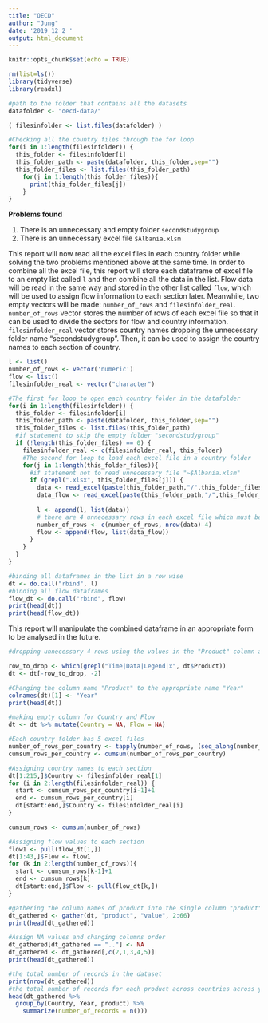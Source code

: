 ```yaml
---
title: "OECD"
author: "Jung"
date: '2019 12 2 '
output: html_document
---
```


```r
knitr::opts_chunk$set(echo = TRUE)
```

```r
rm(list=ls())
library(tidyverse)
library(readxl)
```

```r
#path to the folder that contains all the datasets
datafolder <- "oecd-data/"

( filesinfolder <- list.files(datafolder) )
```

```r
#Checking all the country files through the for loop
for(i in 1:length(filesinfolder)) {
  this_folder <- filesinfolder[i]
  this_folder_path <- paste(datafolder, this_folder,sep="")
  this_folder_files <- list.files(this_folder_path)
    for(j in 1:length(this_folder_files)){
      print(this_folder_files[j])
    }
}
```

**Problems found**

1. There is an unnecessary and empty folder `secondstudygroup`
2. There is an unnecessary excel file `$Albania.xlsm`

This report will now read all the excel files in each country folder while solving the two problems mentioned above at the same time. In order to combine all the excel file, this report will store each dataframe of excel file to an empty list called `l` and then combine all the data in the list. Flow data will be read in the same way and stored in the other list called `flow`, which will be used to assign flow information to each section later. Meanwhile, two empty vectors will be made: `number_of_rows` and `filesinfolder_real`. `number_of_rows` vector stores the number of rows of each excel file so that it can be used to divide the sectors for flow and country information. `filesinfolder_real` vector stores country names dropping the unnecessary folder name "secondstudygroup". Then, it can be used to assign the country names to each section of country.

```r
l <- list()
number_of_rows <- vector('numeric')
flow <- list()
filesinfolder_real <- vector("character")

#The first for loop to open each country folder in the datafolder
for(i in 1:length(filesinfolder)) {
  this_folder <- filesinfolder[i]
  this_folder_path <- paste(datafolder, this_folder,sep="")
  this_folder_files <- list.files(this_folder_path)
  #if statement to skip the empty folder "secondstudygroup"
  if (!length(this_folder_files) == 0) {
    filesinfolder_real <- c(filesinfolder_real, this_folder)
    #The second for loop to load each excel file in a country folder
    for(j in 1:length(this_folder_files)){
      #if statement not to read unnecessary file "~$Albania.xlsm"
      if (grepl(".xlsx", this_folder_files[j])) {
        data <- read_excel(paste(this_folder_path,"/",this_folder_files[j], sep=""), skip = 5)
        data_flow <- read_excel(paste(this_folder_path,"/",this_folder_files[j], sep=""), range = cell_rows(3), col_names = FALSE)[,3]
        
        l <- append(l, list(data))
        # there are 4 unnecessary rows in each excel file which must be dropped later
        number_of_rows <- c(number_of_rows, nrow(data)-4)
        flow <- append(flow, list(data_flow))
      }
    }
  }
}
```

```r
#binding all dataframes in the list in a row wise
dt <- do.call("rbind", l)
#binding all flow dataframes 
flow_dt <- do.call("rbind", flow)
print(head(dt))
print(head(flow_dt))
```

This report will manipulate the combined dataframe in an appropriate form to be analysed in the future.

```r
#dropping unnecessary 4 rows using the values in the "Product" column and and the second column which is empty

row_to_drop <- which(grepl("Time|Data|Legend|x", dt$Product))
dt <- dt[-row_to_drop, -2]
```

```r
#Changing the column name "Product" to the appropriate name "Year"
colnames(dt)[1] <- "Year"
print(head(dt))
```

```r
#making empty column for Country and Flow
dt <- dt %>% mutate(Country = NA, Flow = NA)

#Each country folder has 5 excel files
number_of_rows_per_country <- tapply(number_of_rows, (seq_along(number_of_rows)-1) %/% 5, sum)
cumsum_rows_per_country <- cumsum(number_of_rows_per_country)

#Assigning country names to each section
dt[1:215,]$Country <- filesinfolder_real[1]
for (i in 2:length(filesinfolder_real)) {
  start <- cumsum_rows_per_country[i-1]+1
  end <- cumsum_rows_per_country[i]
  dt[start:end,]$Country <- filesinfolder_real[i]
} 

cumsum_rows <- cumsum(number_of_rows)

#Assigning flow values to each section
flow1 <- pull(flow_dt[1,])
dt[1:43,]$Flow <- flow1
for (k in 2:length(number_of_rows)){
  start <- cumsum_rows[k-1]+1
  end <- cumsum_rows[k]
  dt[start:end,]$Flow <- pull(flow_dt[k,])
}
```

```r
#gathering the column names of product into the single column "product"
dt_gathered <- gather(dt, "product", "value", 2:66)
print(head(dt_gathered))
```

```r
#Assign NA values and changing columns order
dt_gathered[dt_gathered == ".."] <- NA
dt_gathered <- dt_gathered[,c(2,1,3,4,5)]
print(head(dt_gathered))
```

```r
#the total number of records in the dataset
print(nrow(dt_gathered))
#the total number of records for each product across countries across years
head(dt_gathered %>% 
  group_by(Country, Year, product) %>%
    summarize(number_of_records = n()))
```
